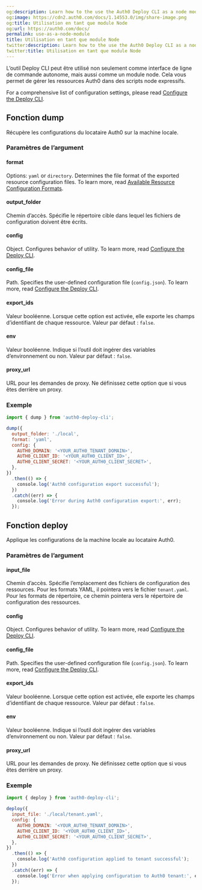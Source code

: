 ```yaml
---
og:description: Learn how to the use the Auth0 Deploy CLI as a node module.
og:image: https://cdn2.auth0.com/docs/1.14553.0/img/share-image.png
og:title: Utilisation en tant que module Node
og:url: https://auth0.com/docs/
permalink: use-as-a-node-module
title: Utilisation en tant que module Node
twitter:description: Learn how to the use the Auth0 Deploy CLI as a node module.
twitter:title: Utilisation en tant que module Node
---
```


L’outil Deploy CLI peut être utilisé non seulement comme interface de ligne de commande autonome, mais aussi comme un module node. Cela vous permet de gérer les ressources Auth0 dans des scripts node expressifs.

For a comprehensive list of configuration settings, please read [Configure the Deploy CLI](/docs/deploy-monitor/deploy-cli-tool/configure-the-deploy-cli).

## Fonction dump

Récupère les configurations du locataire Auth0 sur la machine locale.

### Paramètres de l’argument

#### format

Options: `yaml` or `directory`. Determines the file format of the exported resource configuration files. To learn more, read [Available Resource Configuration Formats](/docs/deploy-monitor/deploy-cli-tool/available-resource-configuration-formats).

#### output_folder

Chemin d’accès. Spécifie le répertoire cible dans lequel les fichiers de configuration doivent être écrits.

#### config

Object. Configures behavior of utility. To learn more, read [Configure the Deploy CLI](/docs/deploy-monitor/deploy-cli-tool/configure-the-deploy-cli).

#### config_file

Path. Specifies the user-defined configuration file (`config.json`). To learn more, read [Configure the Deploy CLI](/docs/deploy-monitor/deploy-cli-tool/configure-the-deploy-cli).

#### export_ids

Valeur booléenne. Lorsque cette option est activée, elle exporte les champs d’identifiant de chaque ressource. Valeur par défaut : `false`.

#### env

Valeur booléenne. Indique si l’outil doit ingérer des variables d’environnement ou non. Valeur par défaut : `false`.

#### proxy_url

URL pour les demandes de proxy. Ne définissez cette option que si vous êtes derrière un proxy.

### Exemple

```jsx lines
import { dump } from 'auth0-deploy-cli';

dump({
  output_folder: './local',
  format: 'yaml',
  config: {
    AUTH0_DOMAIN: '<YOUR_AUTH0_TENANT_DOMAIN>',
    AUTH0_CLIENT_ID: '<YOUR_AUTH0_CLIENT_ID>',
    AUTH0_CLIENT_SECRET: '<YOUR_AUTH0_CLIENT_SECRET>',
  },
})
  .then(() => {
    console.log('Auth0 configuration export successful');
  })
  .catch((err) => {
    console.log('Error during Auth0 configuration export:', err);
  });
```






## Fonction deploy

Applique les configurations de la machine locale au locataire Auth0.

### Paramètres de l’argument

#### input_file

Chemin d’accès. Spécifie l’emplacement des fichiers de configuration des ressources. Pour les formats YAML, il pointera vers le fichier `tenant.yaml`. Pour les formats de répertoire, ce chemin pointera vers le répertoire de configuration des ressources.

#### config

Object. Configures behavior of utility. To learn more, read [Configure the Deploy CLI](/docs/deploy-monitor/deploy-cli-tool/configure-the-deploy-cli).

#### config_file

Path. Specifies the user-defined configuration file (`config.json`). To learn more, read [Configure the Deploy CLI](/docs/deploy-monitor/deploy-cli-tool/configure-the-deploy-cli).

#### export_ids

Valeur booléenne. Lorsque cette option est activée, elle exporte les champs d’identifiant de chaque ressource. Valeur par défaut : `false`.

#### env

Valeur booléenne. Indique si l’outil doit ingérer des variables d’environnement ou non. Valeur par défaut : `false`.

#### proxy_url

URL pour les demandes de proxy. Ne définissez cette option que si vous êtes derrière un proxy.

### Exemple

```jsx lines
import { deploy } from 'auth0-deploy-cli';

deploy({
  input_file: './local/tenant.yaml',
  config: {
    AUTH0_DOMAIN: '<YOUR_AUTH0_TENANT_DOMAIN>',
    AUTH0_CLIENT_ID: '<YOUR_AUTH0_CLIENT_ID>',
    AUTH0_CLIENT_SECRET: '<YOUR_AUTH0_CLIENT_SECRET>',
  },
})
  .then(() => {
    console.log('Auth0 configuration applied to tenant successful');
  })
  .catch((err) => {
    console.log('Error when applying configuration to Auth0 tenant:', err);
  });
```